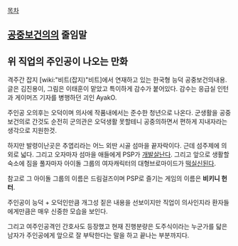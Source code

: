 [[목차]]

== [[공중보건의]]의 줄임말 ==
== 위 직업의 주인공이 나오는 만화 ==
격주간 잡지 [wiki:"비트(잡지)"비트]에서 연재하고 있는 한국형 능덕 공중보건의내용.
글은 김진용이, 그림은 이태훈이 맡았고 특이하게 감수가 붙어있다. 감수는 응급실 인턴과 게이머즈 기자를 병행하던 괴인 AyakO.

주인공 오의후는 오덕이며 의사에 작품내에서는 준수한 청년으로 나온다. 군생활을 공중보건의로 간것도 순전히 군의관은 오덕생활 못할테니 공중의하면서 편하게 지내자라는 생각으로 지원한것.

하지만 발령이난곳은 추엽리라는 어느 외딴 시골 섬마을 끝자락이다. 근데 섬주제에 의외로 넓다. 그리고 오자마자 섬마을 애들에게 PSP가 [[개발살]]난다. 그리고 앞으로 생활할 숙소에 짐을 풀자마자 아이돌 그룹의 여자캐릭터의 대형브로마이드가 [[떡실신]]된다.

참고로 그 아이돌 그룹의 이름은 드림걸즈이며 PSP로 즐기는 게임의 이름은 '''비키니 헌터'''.

주인공이 능덕 + 오덕인만큼 개그성 짙은 내용을 선보이지만 직업이 의사인지라 환자들에게만큼은 매우 신중한 모습을 보인다.

그리고 여주인공격인 간호사도 등장했고 현재 진행분량은 도주식이라는 누군가를 닯은 남자가 주인공에게 앞으로 잘 부탁한다는 말을 하고 끝나는 부분까지다.

